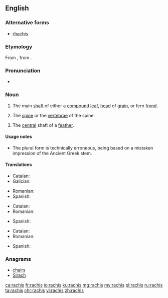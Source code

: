 ==English==
{{wikipedia}}

===Alternative forms===
* [[rhachis]]

===Etymology===
From {{etyl|NL.|en}}, from {{etyl|grc|en}} {{m|grc|ῥάχις||spine, ridge}}.

===Pronunciation===
* {{a|UK|US}} {{IPA|/ˈɹeɪkɪs/|lang=en}}

===Noun===
{{en-noun|rachises|rachides}}

# {{lb|en|botany}} The main [[shaft]] of either a [[compound]] [[leaf]], [[head]] of [[grain]], or fern [[frond]].
# {{lb|en|zoology|anatomy}} The [[spine]] or the [[vertebrae]] of the spine.
# {{lb|en|ornithology}} The [[central]] shaft of a [[feather]].

====Usage notes====
* The plural form {{m|en|rachides}} is technically erroneous, being based on a mistaken impression of the Ancient Greek stem.

====Translations====
{{trans-top|main shaft of a compound leaf or head of grain}}
* Catalan: {{t+|ca|raquis|m}}
* Galician: {{t+|gl|raque|m}}
{{trans-mid}}
* Romanian: {{t+|ro|rahis|n}}
* Spanish: {{t+|es|raquis|m}}
{{trans-bottom}}

{{trans-top|spine}}
* Catalan: {{t+|ca|raquis|m}}
* Romanian: {{t+|ro|rahis|n}}
{{trans-mid}}
* Spanish: {{t+|es|raquis|m}}
{{trans-bottom}}

{{trans-top|central shaft of a feather}}
* Catalan: {{t+|ca|raquis|m}}
* Romanian: {{t+|ro|rahis|n}}
{{trans-mid}}
* Spanish: {{t+|es|raquis|m}}
{{trans-bottom}}

===Anagrams===
* [[chairs#English|chairs]]
* [[Sirach#English|Sirach]]

[[ca:rachis]]
[[fr:rachis]]
[[io:rachis]]
[[ku:rachis]]
[[mg:rachis]]
[[my:rachis]]
[[pl:rachis]]
[[ru:rachis]]
[[ta:rachis]]
[[chr:rachis]]
[[vi:rachis]]
[[zh:rachis]]